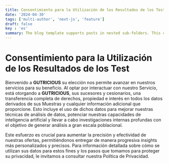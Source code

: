 ```yaml
---
title: Consentimiento para la Utilización de los Resultados de los Test
date: '2024-04-30'
tags: ['multi-author', 'next-js', 'feature']
draft: false
key : 'es'
summary: The blog template supports posts in nested sub-folders. This can be used to group posts of similar content e.g. a multi-part course.
---
```


# Consentimiento para la Utilización de los Resultados de los Test

Bienvenido a **GUTRICIOUS** su elección nos permite avanzar en nuestros servicios para su beneficio. Al optar por interactuar con nuestro Servicio, está otorgando a **GUTRICIOUS**, sus sucesores y cesionarios, una transferencia completa de derechos, propiedad e interés en todos los datos derivados de sus Muestras y cualquier información adicional que proporcione. Esto incluye el uso de dichos datos para mejorar nuestras técnicas de análisis de datos, potenciar nuestras capacidades de inteligencia artificial y llevar a cabo investigaciones internas profundas con el objetivo de generar análisis a gran escala poblacional.

Este esfuerzo es crucial para aumentar la precisión y efectividad de nuestras ofertas, permitiéndonos entregar de manera progresiva insights más personalizados y precisos. Para información detallada sobre cómo se utilizan sus datos para estos fines y los pasos que tomamos para proteger su privacidad, le invitamos a consultar nuestra Política de Privacidad.
